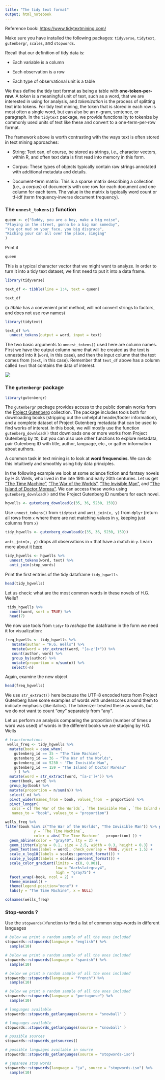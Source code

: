 ```yaml
---
title: "The tidy text format"
output: html_notebook
---
```


Reference book: 
<https://www.tidytextmining.com/>


Make sure you have installed the following packages: `tidyverse`, `tidytext`, `gutenbergr`, `scales`, and `stopwords`.


Recall that our definition of tidy data is:

- Each variable is a column

- Each observation is a row

- Each type of observational unit is a table

We thus define the tidy text format as being a table with **one-token-per-row**. A _token_ is a meaningful unit of text, such as a word, that we are interested in using for analysis, and _tokenization_ is the process of splitting text into tokens. For tidy text mining, the token that is stored in each row is most often a single word, but can also be an n-gram, sentence, or paragraph. In the `tidytext` package, we provide functionality to tokenize by commonly used units of text like these and convert to a one-term-per-row format.

The framework above is worth contrasting with the ways text is often stored in text mining approaches:

- String: Text can, of course, be stored as strings, i.e., character vectors, within R, and often text data is first read into memory in this form.

- Corpus: These types of objects typically contain raw strings annotated with additional metadata and details.

- Document-term matrix: This is a sparse matrix describing a collection (i.e., a _corpus_) of documents with one row for each document and one column for each term. The value in the matrix is typically word count or tf-idf (term frequency-inverse document frequency).




### The `unnest_tokens()` function



```r
queen <- c("Buddy, you are a boy, make a big noise",
"Playing in the street, gonna be a big man someday",
"You got mud on your face, you big disgrace",
"Kicking your can all over the place, singing"
)
```

Print it

```r
queen
```

This is a typical character vector that we might want to analyze. In order to turn it into a tidy text dataset, we first need to put it into a data frame.

```r
library(tidyverse)
```

```r
text_df <- tibble(line = 1:4, text = queen)

text_df
```

(a _tibble_  has a convenient print method, will not convert strings to factors, and does not use row names)


```r
library(tidytext)
```


```r
text_df %>%
  unnest_tokens(output = word, input = text)
```

The two basic arguments to `unnest_tokens()` used here are column names. First we have the output column name that will be created as the text is unnested into it (`word`, in this case), and then the input column that the text comes from (`text`, in this case). Remember that `text_df` above has a column called `text` that contains the data of interest.

![](https://github.com/reisanar/figs/raw/master/unnest_token.png)




### The `gutenbergr` package

```r
library(gutenbergr)
```


The `gutenbergr` package provides access to the public domain works from the [Project Gutenberg](https://www.gutenberg.org/) collection. The package includes tools both for downloading books (stripping out the unhelpful header/footer information), and a complete dataset of Project Gutenberg metadata that can be used to find works of interest. In this book, we will mostly use the function `gutenberg_download()` that downloads one or more works from Project Gutenberg by `ID`, but you can also use other functions to explore metadata, pair Gutenberg ID with title, author, language, etc., or gather information about authors.

A common task in text mining is to look at **word frequencies**. We can do this intuitively and smoothly using tidy data principles. 

In the following example we look at some science fiction and fantasy novels by H.G. Wells, who lived in the late 19th and early 20th centuries. Let us get ["The Time Machine"](https://www.gutenberg.org/ebooks/35), ["The War of the Worlds"](https://www.gutenberg.org/ebooks/36), ["The Invisible Man"](https://www.gutenberg.org/ebooks/5230), and ["The Island of Doctor Moreau"](https://www.gutenberg.org/ebooks/159). We can access these works using `gutenberg_download()` and the Project Gutenberg ID numbers for each novel.

```r
hgwells <- gutenberg_download(c(35, 36, 5230, 159))
```

Use `unnest_tokens()` from `tidytext` and `anti_join(x, y)` from `dplyr` (return all rows from `x` where there are not matching values in `y`, keeping just columns from `x`)


```r
tidy_hgwells <- gutenberg_download(c(35, 36, 5230, 159))
```

`anti_join(x, y)` drops all observations in `x` that have a match in `y`. Learn more about it [here](https://r4ds.had.co.nz/relational-data.html#filtering-joins)

```r
tidy_hgwells <- hgwells %>%
  unnest_tokens(word, text) %>%
  anti_join(stop_words)
```



Print the first entries of the tidy dataframe `tidy_hgwells`

```r
head(tidy_hgwells)
```



Let us check: what are the most common words in these novels of H.G. Wells?

```r
 tidy_hgwells %>%
  count(word, sort = TRUE) %>%
  head(7)
```

We now use tools from `tidyr` to _reshape_ the dataframe in the form we need it for visualization:

```r
freq_hgwells <- tidy_hgwells %>%
   mutate(author = "H.G. Wells") %>%
   mutate(word = str_extract(word, "[a-z']+")) %>%
   count(author, word) %>%
   group_by(author) %>%
   mutate(proportion = n/sum(n)) %>%
   select(-n)
```


Again, examine the new object

```r
head(freq_hgwells)
```


We use `str_extract()` here because the UTF-8 encoded texts from Project Gutenberg have some examples of words with underscores around them to indicate emphasis (like italics). The tokenizer treated these as words, but we do not want to count "_any_" separately from "any".

Let us perform an analysis comparing the proportion (number of times a word was used) of words in the different books we are studying by H.G. Wells

```r
# transformations
 wells_freq <- tidy_hgwells %>%
  mutate(book = case_when(
    gutenberg_id == 35 ~ "The Time Machine",
    gutenberg_id == 36 ~ "The War of the Worlds",
    gutenberg_id == 5230 ~ "The Invisible Man",
    gutenberg_id == 159 ~ "The Island of Doctor Moreau"
    ) ) %>%
  mutate(word = str_extract(word, "[a-z']+")) %>%
  count(book, word) %>%
  group_by(book) %>%
  mutate(proportion = n/sum(n)) %>%
  select(-n) %>%
  pivot_wider(names_from = book, values_from  = proportion) %>%
  pivot_longer(
   cols = c(`The War of the Worlds`, `The Invisible Man`, `The Island of Doctor Moreau`),
   names_to = "book", values_to = "proportion")
```

```r
wells_freq %>%
filter(book %in% c("The War of the Worlds", "The Invisible Man")) %>% ggplot(aes(x = proportion,
             y = `The Time Machine`,
             color = abs(`The Time Machine` - proportion) )) +
  geom_abline(color = "gray40", lty = 2) +
  geom_jitter(alpha = 0.1, size = 2.5, width = 0.3, height = 0.3) +
  geom_text(aes(label = word), check_overlap = TRUE, vjust = 1.5) +
  scale_x_log10(labels = scales::percent_format()) +
  scale_y_log10(labels = scales::percent_format()) +
  scale_color_gradient(limits = c(0, 0.001),
                       low = "darkslategray4",
                       high = "gray75") +
  facet_wrap(~book, ncol = 2) +
  theme_minimal() +
  theme(legend.position="none") +
  labs(y = "The Time Machine", x = NULL)
```




```r
colnames(wells_freq)
```


### Stop-words ?

Use the `stopwords()`function to find a list of common stop-words in different languages

```r
# below we print a random sample of all the ones included
stopwords::stopwords(language = "english") %>% 
  sample(10)
```

```r
# below we print a random sample of all the ones included
stopwords::stopwords(language = "spanish") %>% 
  sample(10)
```

```r
# below we print a random sample of all the ones included
stopwords::stopwords(language = "french") %>% 
  sample(10)
```

```r
# below we print a random sample of all the ones included
stopwords::stopwords(language = "portuguese") %>% 
  sample(10)
```


```r
# languages available
stopwords::stopwords_getlanguages(source = "snowball" )
```

```r
# languages available
stopwords::stopwords_getlanguages(source = "snowball" )
```

```r
# possible sources
stopwords::stopwords_getsources()
```

```r
# possible languages available in source
stopwords::stopwords_getlanguages(source = "stopwords-iso")
```


```r
# japanese stop words
stopwords::stopwords(language = "ja", source = "stopwords-iso") %>% 
  sample(10)
```

  
